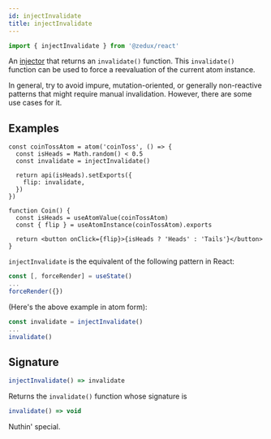 ```yaml
---
id: injectInvalidate
title: injectInvalidate
---
```


```ts
import { injectInvalidate } from '@zedux/react'
```

An [injector](../glossary#injector) that returns an `invalidate()` function. This `invalidate()` function can be used to force a reevaluation of the current atom instance.

In general, try to avoid impure, mutation-oriented, or generally non-reactive patterns that might require manual invalidation. However, there are some use cases for it.

## Examples

```tsx live ecosystemId=injectInvalidate/example resultVar=Coin
const coinTossAtom = atom('coinToss', () => {
  const isHeads = Math.random() < 0.5
  const invalidate = injectInvalidate()

  return api(isHeads).setExports({
    flip: invalidate,
  })
})

function Coin() {
  const isHeads = useAtomValue(coinTossAtom)
  const { flip } = useAtomInstance(coinTossAtom).exports

  return <button onClick={flip}>{isHeads ? 'Heads' : 'Tails'}</button>
}
```

`injectInvalidate` is the equivalent of the following pattern in React:

```ts
const [, forceRender] = useState()
...
forceRender({})
```

(Here's the above example in atom form):

```ts
const invalidate = injectInvalidate()
...
invalidate()
```

## Signature

```ts
injectInvalidate() => invalidate
```

Returns the `invalidate()` function whose signature is

```ts
invalidate() => void
```

Nuthin' special.
